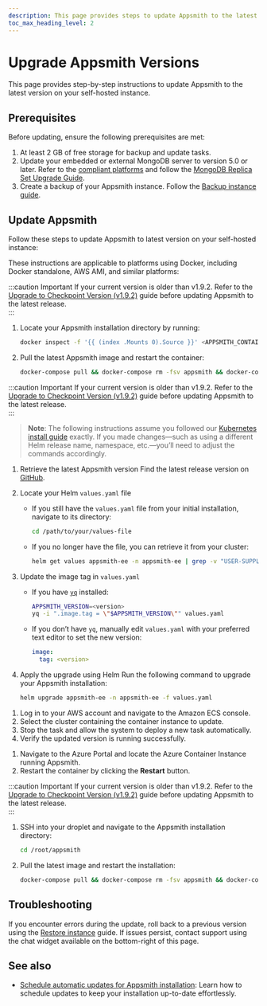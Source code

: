 ```yaml
---
description: This page provides steps to update Appsmith to the latest version on your self-hosted Appsmith instance.
toc_max_heading_level: 2
---
```



# Upgrade Appsmith Versions

This page provides step-by-step instructions to update Appsmith to the latest version on your self-hosted instance.

## Prerequisites

Before updating, ensure the following prerequisites are met:

1. At least 2 GB of free storage for backup and update tasks.  
2. Update your embedded or external MongoDB server to version 5.0 or later. Refer to the [compliant platforms](https://www.mongodb.com/docs/manual/administration/production-notes/#platform-support) and follow the [MongoDB Replica Set Upgrade Guide](https://www.mongodb.com/docs/manual/release-notes/5.0-upgrade-replica-set/).  
3. Create a backup of your Appsmith instance. Follow the [Backup instance guide](/getting-started/setup/instance-management/appsmithctl/#backup-instance).

## Update Appsmith

Follow these steps to update Appsmith to latest version on your self-hosted instance:

<Tabs queryString="current-platform-type">

<TabItem label="Docker" value="docker">

These instructions are applicable to platforms using Docker, including Docker standalone, AWS AMI, and similar platforms:

:::caution Important
If your current version is older than v1.9.2. Refer to the [Upgrade to Checkpoint Version (v1.9.2)](/getting-started/setup/instance-management/upgrade-to-checkpoint-version) guide before updating Appsmith to the latest release.  
:::

1. Locate your Appsmith installation directory by running:  
   ```bash
   docker inspect -f '{{ (index .Mounts 0).Source }}' <APPSMITH_CONTAINER_ID>
   ``` 
2. Pull the latest Appsmith image and restart the container:  
   ```bash
   docker-compose pull && docker-compose rm -fsv appsmith && docker-compose up -d
   ```

</TabItem>

<TabItem label="Kubernetes" value="kubernetes">

:::caution Important
If your current version is older than v1.9.2. Refer to the [Upgrade to Checkpoint Version (v1.9.2)](/getting-started/setup/instance-management/upgrade-to-checkpoint-version) guide before updating Appsmith to the latest release.  
:::

> **Note**: The following instructions assume you followed our [Kubernetes install guide](https://docs.appsmith.com/getting-started/setup/installation-guides/kubernetes) exactly. If you made changes—such as using a different Helm release name, namespace, etc.—you’ll need to adjust the commands accordingly.

1. Retrieve the latest Appsmith version
   Find the latest release version on [GitHub](https://github.com/appsmithorg/appsmith/releases).

2. Locate your Helm `values.yaml` file
   - If you still have the `values.yaml` file from your initial installation, navigate to its directory:
     ```bash
     cd /path/to/your/values-file
     ```
   - If you no longer have the file, you can retrieve it from your cluster:
     ```bash
     helm get values appsmith-ee -n appsmith-ee | grep -v "USER-SUPPLIED" > values.yaml
     ```

3. Update the image tag in `values.yaml`
   - If you have [`yq`](https://github.com/mikefarah/yq) installed:
     ```bash
     APPSMITH_VERSION=<version>
     yq -i ".image.tag = \"$APPSMITH_VERSION\"" values.yaml
     ```
   - If you don’t have `yq`, manually edit `values.yaml` with your preferred text editor to set the new version:
     ```yaml
     image:
       tag: <version>
     ```

4. Apply the upgrade using Helm
   Run the following command to upgrade your Appsmith installation:
   ```bash
   helm upgrade appsmith-ee -n appsmith-ee -f values.yaml
   ```

</TabItem>

<TabItem label="AWS ECS on EC2" value="aws-ecs-ec2">

1. Log in to your AWS account and navigate to the Amazon ECS console.  
2. Select the cluster containing the container instance to update.  
3. Stop the task and allow the system to deploy a new task automatically.  
4. Verify the updated version is running successfully.

</TabItem>

<TabItem label="Azure Container Instance" value="azure-ci">

1. Navigate to the Azure Portal and locate the Azure Container Instance running Appsmith.  
2. Restart the container by clicking the **Restart** button.

</TabItem>

<TabItem label="DigitalOcean" value="digital-ocean">

:::caution Important
If your current version is older than v1.9.2. Refer to the [Upgrade to Checkpoint Version (v1.9.2)](/getting-started/setup/instance-management/upgrade-to-checkpoint-version) guide before updating Appsmith to the latest release.  
:::

1. SSH into your droplet and navigate to the Appsmith installation directory:  

   ```bash
   cd /root/appsmith
   ```  
2. Pull the latest image and restart the installation:  

   ```bash
   docker-compose pull && docker-compose rm -fsv appsmith && docker-compose up -d
   ```

</TabItem>

</Tabs>



## Troubleshooting

If you encounter errors during the update, roll back to a previous version using the [Restore instance](/getting-started/setup/instance-management/backup-and-restore/restore-instance) guide. If issues persist, contact support using the chat widget available on the bottom-right of this page.


## See also

- [Schedule automatic updates for Appsmith installation](/getting-started/setup/instance-management/maintenance-window): Learn how to schedule updates to keep your installation up-to-date effortlessly.
